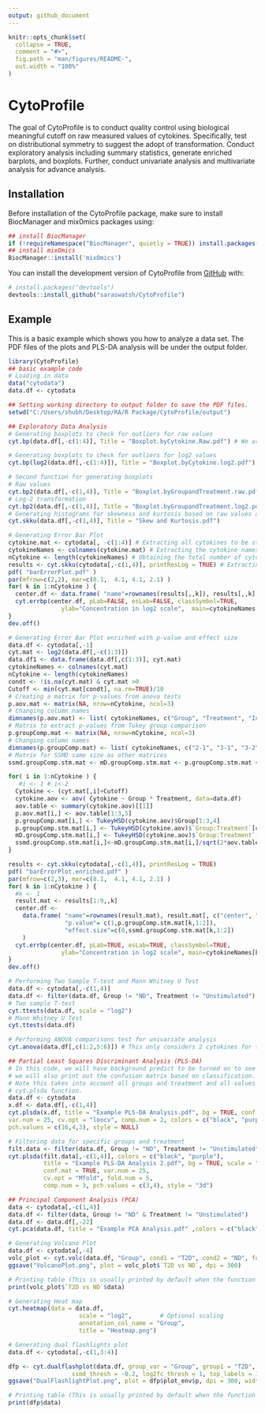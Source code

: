 ```yaml
---
output: github_document
---
```


<!-- README.md is generated from README.Rmd. Please edit that file -->

```r
knitr::opts_chunk$set(
  collapse = TRUE,
  comment = "#>",
  fig.path = "man/figures/README-",
  out.width = "100%"
)
```

# CytoProfile

<!-- badges: start -->
<!-- badges: end -->

The goal of CytoProfile is to conduct quality control using biological
meaningful cutoff on raw measured values of cytokines. Specifically, test on 
distributional symmetry to suggest the adopt of transformation. 
Conduct exploratory analysis including summary statistics, generate enriched 
barplots, and boxplots. Further, conduct univariate analysis and 
multivariate analysis for advance analysis. 

## Installation

Before installation of the CytoProfile package, make sure to install BiocManager and mix0mics packages using: 

```r
## install BiocManager
if (!requireNamespace("BiocManager", quietly = TRUE)) install.packages("BiocManager") 
## install mixOmics 
BiocManager::install('mixOmics')
```


You can install the development version of CytoProfile from [GitHub](https://github.com/saraswatsh/CytoProfile) with:

``` r
# install.packages("devtools")
devtools::install_github("saraswatsh/CytoProfile")
```

## Example

This is a basic example which shows you how to analyze a data set. The PDF files of the plots and PLS-DA analysis will be under the output folder. 

```r
library(CytoProfile)
## basic example code
# Loading in data
data("cytodata")
data.df <- cytodata

## Setting working directory to output folder to save the PDF files. 
setwd("C:/Users/shubh/Desktop/RA/R Package/CytoProfile/output")

## Exploratory Data Analysis
# Generating boxplots to check for outliers for raw values
cyt.bp(data.df[,-c(1:4)], Title = "Boxplot.byCytokine.Raw.pdf") # We are removing the first 4 columns as we only want the continuous variables. 

# Generating boxplots to check for outliers for log2 values
cyt.bp(log2(data.df[,-c(1:4)]), Title = "Boxplot.byCytokine.log2.pdf") # Make sure to use log2 to transform the cytokines and same reason as above for removing initial columns.

# Second function for generating boxplots
# Raw values
cyt.bp2(data.df[,-c(1,4)], Title = "Boxplot.byGroupandTreatment.raw.pdf", scale = NULL)
# Log-2 transformation
cyt.bp2(data.df[,-c(1,4)], Title = "Boxplot.byGroupandTreatment.log2.pdf", scale = "log2")
# Generating histograms for skewness and kurtosis based on raw values and log2 transformation
cyt.skku(data.df[,-c(1,4)], Title = "Skew and Kurtosis.pdf")

# Generating Error Bar Plot
cytokine.mat <- cytodata[, -c(1:4)] # Extracting all cytokines to be stored in one object
cytokineNames <- colnames(cytokine.mat) # Extracting the cytokine names
nCytokine <- length(cytokineNames) # Obtaining the total number of cytokines
results <- cyt.skku(cytodata[,-c(1,4)], printResLog = TRUE) # Extracting values
pdf( "barErrorPlot.pdf" )
par(mfrow=c(2,2), mar=c(8.1,  4.1, 4.1, 2.1) )
for( k in 1:nCytokine ) {
  center.df <- data.frame( "name"=rownames(results[,,k]), results[,,k] )
  cyt.errbp(center.df, pLab=FALSE, esLab=FALSE, classSymbol=TRUE,
               ylab="Concentration in log2 scale",  main=cytokineNames[k] )
}
dev.off()

# Generating Error Bar Plot enriched with p-value and effect size 
data.df <- cytodata[,-1]
cyt.mat <- log2(data.df[,-c(1:3)])
data.df1 <- data.frame(data.df[,c(1:3)], cyt.mat)
cytokineNames <- colnames(cyt.mat)
nCytokine <- length(cytokineNames)
condt <- !is.na(cyt.mat) & cyt.mat >0
Cutoff <- min(cyt.mat[condt], na.rm=TRUE)/10
# Creating a matrix for p-values from anova tests
p.aov.mat <- matrix(NA, nrow=nCytokine, ncol=3)
# Changing column names
dimnames(p.aov.mat) <- list( cytokineNames, c("Group", "Treatment", "Interaction") )
# Matrix to extract p-values from Tukey group comparison
p.groupComp.mat <- matrix(NA, nrow=nCytokine, ncol=3)
# Changing column names
dimnames(p.groupComp.mat) <- list( cytokineNames, c("2-1", "3-1", "3-2") )
# Matrix for SSMD same size as other matrices
ssmd.groupComp.stm.mat <- mD.groupComp.stm.mat <- p.groupComp.stm.mat <- p.groupComp.mat

for( i in 1:nCytokine ) {
   #i <- 1 # i<-2
  Cytokine <- (cyt.mat[,i]+Cutoff)
  cytokine.aov <- aov( Cytokine ~ Group * Treatment, data=data.df)
  aov.table <- summary(cytokine.aov)[[1]]
  p.aov.mat[i,] <- aov.table[1:3,5]
  p.groupComp.mat[i,] <- TukeyHSD(cytokine.aov)$Group[1:3,4]
  p.groupComp.stm.mat[i,] <- TukeyHSD(cytokine.aov)$`Group:Treatment`[c(1:3),4]
  mD.groupComp.stm.mat[i,] <- TukeyHSD(cytokine.aov)$`Group:Treatment`[c(1:3),1]
  ssmd.groupComp.stm.mat[i,]<-mD.groupComp.stm.mat[i,]/sqrt(2*aov.table["Residuals","Mean Sq"])
}

results <- cyt.skku(cytodata[,-c(1,4)], printResLog = TRUE)
pdf( "barErrorPlot.enriched.pdf" )
par(mfrow=c(2,3), mar=c(8.1,  4.1, 4.1, 2.1) )
for( k in 1:nCytokine ) {
  #k <- 1
  result.mat <- results[1:9,,k]
  center.df <-
    data.frame( "name"=rownames(result.mat), result.mat[, c("center", "spread")],
                "p.value"= c(1,p.groupComp.stm.mat[k,1:2]),
                "effect.size"=c(0,ssmd.groupComp.stm.mat[k,1:2])
    )
  cyt.errbp(center.df, pLab=TRUE, esLab=TRUE, classSymbol=TRUE,
               ylab="Concentration in log2 scale", main=cytokineNames[k])
}
dev.off()

# Performing Two Sample T-test and Mann Whitney U Test
data.df <- cytodata[,-c(1,4)]
data.df <- filter(data.df, Group != "ND", Treatment != "Unstimulated")
# Two sample T-test
cyt.ttests(data.df, scale = "log2")
# Mann Whitney U Test
cyt.ttests(data.df)

# Performing ANOVA comparisons test for univariate analysis
cyt.anova(data.df[,c(1:2,5:6)]) # This only considers 2 cytokines for this example only

## Partial Least Squares Discriminant Analysis (PLS-DA) 
# In this code, we will have background predict to be turned on to see the classification areas and 
# we will also print out the confusion matrix based on classification. 
# Note this takes into account all groups and treatment and all values are log transformed through 
# cyt.plsda function. 
data.df <- cytodata
x.df <- data.df[,-c(1,4)]
cyt.plsda(x.df, title = "Example PLS-DA Analysis.pdf", bg = TRUE, conf.mat = TRUE, scale = "log2",
var.num = 25, cv.opt = "loocv", comp.num = 2, colors = c("black", "purple", "red2"), 
pch.values = c(16,4,3), style = NULL)

# Filtering data for specific groups and treatment
filt.data <- filter(data.df, Group != "ND", Treatment != "Unstimulated")
cyt.plsda(filt.data[,-c(1,4)], colors = c("black", "purple"), 
          title = "Example PLS-DA Analysis 2.pdf", bg = TRUE, scale = "log2", 
          conf.mat = TRUE, var.num = 25, 
          cv.opt = "Mfold", fold.num = 5, 
          comp.num = 3, pch.values = c(3,4), style = "3d")

## Principal Component Analysis (PCA)
data <- cytodata[,-c(1,4)]
data.df <- filter(data, Group != "ND" & Treatment != "Unstimulated")
data.df <- data.df[,-22]
cyt.pca(data.df, title = "Example PCA Analysis.pdf" ,colors = c("black", "red2"), scale = "log2", comp.num = 3, pch.values = c(16,4), style = "3D")

# Generating Volcano Plot
data.df <- cytodata[,-4]
volc_plot <- cyt.volc(data.df, "Group", cond1 = "T2D", cond2 = "ND", fold_change_thresh = 2.0, top_labels= 15)
ggsave("VolcanoPlot.png", plot = volc_plot$`T2D vs ND`, dpi = 300)

# Printing table (This is usually printed by default when the function is called and not saved as an object.)
print(volc_plot$`T2D vs ND`$data)

# Generating Heat map
cyt.heatmap(data = data.df,
                    scale = "log2",        # Optional scaling
                    annotation_col_name = "Group",
                    title = "Heatmap.png")

# Generating dual flashlights plot
data.df <- cytodata[,-c(1,3:4)]

dfp <- cyt.dualflashplot(data.df, group_var = "Group", group1 = "T2D", group2 = "ND", 
                  ssmd_thresh = -0.2, log2fc_thresh = 1, top_labels = 10)
ggsave("DualFlashlightPlot.png", plot = dfp$plot_env$p, dpi = 300, width = 3000, height = 2000, units = "px")

# Printing table (This is usually printed by default when the function is called and not saved as an object.)
print(dfp$data)
```
